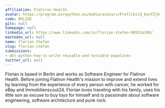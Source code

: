 ```yaml
---
affiliation: Flatiron Health
avatar: https://program.europython.eu/media/avatars/Profilbild_6ynfZj8.jpg
code: BYLZXE
gitx: null
homepage: null
linkedin_url: https://www.linkedin.com/in/florian-stefan-90553a109/
mastodon_url: null
name: Florian Stefan
slug: florian-stefan
submissions:
- dbt-python-how-to-write-reusable-and-testable-pipelines
twitter_url: null
---
```


Florian is based in Berlin and works as Software Engineer for Flatiron Health. Before joining Flatiron Health's mission to improve and extend lives by learning from the experience of every person with cancer, he worked for eBay and Immobilienscout24. Florian loves traveling with his family, uses his little son as excuse to buy toys for himself and is passionate about software engineering, software architecture and punk rock.
